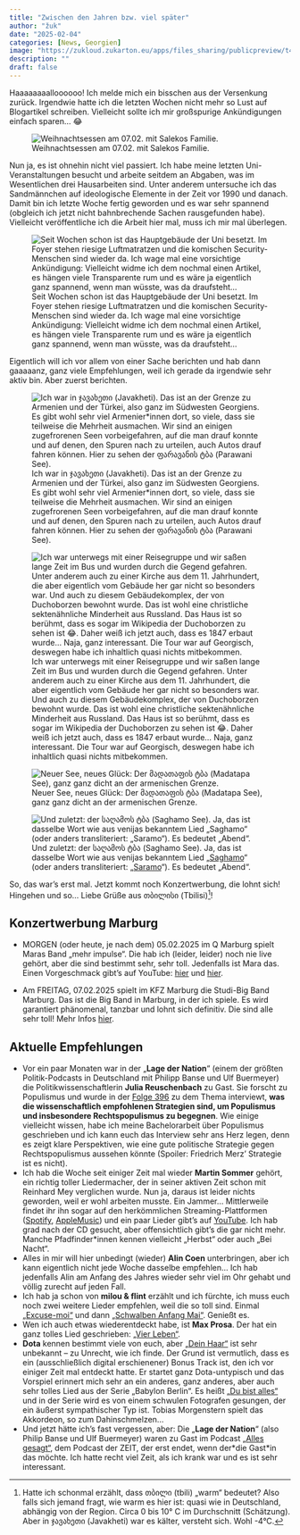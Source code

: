 ```yaml
---
title: "Zwischen den Jahren bzw. viel später"
author: "žuk"
date: "2025-02-04"
categories: [News, Georgien]
image: "https://zukloud.zukarton.eu/apps/files_sharing/publicpreview/t4zqLJreM6X5Q5r?file=/&fileId=37596&x=1920&y=1080&a=true&etag=0f81dce0067cab3e261b6ef6fe413b42"
description: ""
draft: false
---
```


Haaaaaaaalloooooo! Ich melde mich ein bisschen aus der Versenkung zurück. Irgendwie hatte ich die letzten Wochen nicht mehr so Lust auf Blogartikel schreiben. Vielleicht sollte ich mir großspurige Ankündigungen einfach sparen… 😂

![Weihnachtsessen am 07.02. mit Salekos Familie.](https://zukloud.zukarton.eu/apps/files_sharing/publicpreview/jE5BdiNCjixXeSs?file=/&fileId=37515&x=1920&y=1080&a=true&etag=82fb8d95466d1d5754b3ceb95d667100)

Nun ja, es ist ohnehin nicht viel passiert. Ich habe meine letzten Uni-Veranstaltungen besucht und arbeite seitdem an Abgaben, was im Wesentlichen drei Hausarbeiten sind. Unter anderem untersuche ich das Sandmännchen auf ideologische Elemente in der Zeit vor 1990 und danach. Damit bin ich letzte Woche fertig geworden und es war sehr spannend (obgleich ich jetzt nicht bahnbrechende Sachen rausgefunden habe). Vielleicht veröffentliche ich die Arbeit hier mal, muss ich mir mal überlegen.

![Seit Wochen schon ist das Hauptgebäude der Uni besetzt. Im Foyer stehen riesige Luftmatratzen und die komischen Security-Menschen sind wieder da. Ich wage mal eine vorsichtige Ankündigung: Vielleicht widme ich dem nochmal einen Artikel, es hängen viele Transparente rum und es wäre ja eigentlich ganz spannend, wenn man wüsste, was da draufsteht…](https://zukloud.zukarton.eu/apps/files_sharing/publicpreview/a8jHpyYxG98WqP6?file=/&fileId=37521&x=1920&y=1080&a=true&etag=91bac4412dd8c96fa2f60c8517269f64)

Eigentlich will ich vor allem von einer Sache berichten und hab dann gaaaaanz, ganz viele Empfehlungen, weil ich gerade da irgendwie sehr aktiv bin. Aber zuerst berichten.

![Ich war in ჯავახეთი (Javakheti). Das ist an der Grenze zu Armenien und der Türkei, also ganz im Südwesten Georgiens. Es gibt wohl sehr viel Armenier\*innen dort, so viele, dass sie teilweise die Mehrheit ausmachen. Wir sind an einigen zugefrorenen Seen vorbeigefahren, auf die man drauf konnte und auf denen, den Spuren nach zu urteilen, auch Autos drauf fahren können. Hier zu sehen der ფარავანის ტბა (Parawani See).](https://zukloud.zukarton.eu/apps/files_sharing/publicpreview/t4zqLJreM6X5Q5r?file=/&fileId=37596&x=1920&y=1080&a=true&etag=0f81dce0067cab3e261b6ef6fe413b42)

![Ich war unterwegs mit einer Reisegruppe und wir saßen lange Zeit im Bus und wurden durch die Gegend gefahren. Unter anderem auch zu einer Kirche aus dem 11. Jahrhundert, die aber eigentlich vom Gebäude her gar nicht so besonders war. Und auch zu diesem Gebäudekomplex, der von Duchoborzen bewohnt wurde. Das ist wohl eine christliche sektenähnliche Minderheit aus Russland. Das Haus ist so berühmt, dass es sogar im Wikipedia der Duchoborzen zu sehen ist 😂. Daher weiß ich jetzt auch, dass es 1847 erbaut wurde… Naja, ganz interessant. Die Tour war auf Georgisch, deswegen habe ich inhaltlich quasi nichts mitbekommen.](https://zukloud.zukarton.eu/apps/files_sharing/publicpreview/MyDnfBBFEzTores?file=/&fileId=37614&x=1920&y=1080&a=true&etag=76fdfeaeec1f10f894e53f4fcfe80c5d)

![Neuer See, neues Glück: Der მადათაფის ტბა (Madatapa See), ganz ganz dicht an der armenischen Grenze.](https://zukloud.zukarton.eu/apps/files_sharing/publicpreview/4YAqRRWYf5mpMWL?file=/&fileId=37623&x=1920&y=1080&a=true&etag=62820c3d73435219f1d3d5ae0b1cdbd4)

![Und zuletzt: der საღამოს ტბა (Saghamo See). Ja, das ist dasselbe Wort wie aus venijas bekanntem Lied „[Saghamo](https://www.youtube.com/watch?v=Jx56tBFvKAw&pp=ygUOc2FnaGFtbyB2ZW5pamE%3D)“ (oder anders transliteriert: „[Saramo](https://www.youtube.com/watch?v=wZwVnqgIurg&pp=ygUOc2FnaGFtbyB2ZW5pamE%3D)“). Es bedeutet „Abend“.](https://zukloud.zukarton.eu/apps/files_sharing/publicpreview/TtCtDA79L2YgWDA?file=/&fileId=37617&x=1920&y=1080&a=true&etag=a76a2ad6c59e55e3375a118ca689c083)

So, das war’s erst mal. Jetzt kommt noch Konzertwerbung, die lohnt sich! Hingehen und so… Liebe Grüße aus თბილისი (Tbilisi)[^1]!

[^1]: Hatte ich schonmal erzählt, dass თბილი (tbili) „warm“ bedeutet? Also falls sich jemand fragt, wie warm es hier ist: quasi wie in Deutschland, abhängig von der Region. Circa 0 bis 10° C im Durchschnitt (Schätzung). Aber in ჯავახეთი (Javakheti) war es kälter, versteht sich. Wohl -4°C.

## Konzertwerbung Marburg

-   MORGEN (oder heute, je nach dem) 05.02.2025 im Q Marburg spielt Maras Band „mehr impulse“. Die hab ich (leider, leider) noch nie live gehört, aber die sind bestimmt sehr, sehr toll. Jedenfalls ist Mara das. Einen Vorgeschmack gibt’s auf YouTube: [hier](https://www.youtube.com/@annemi07) und [hier](https://www.youtube.com/watch?v=1EWpr_fPCc8&pp=ygUYdG91dCBsZXNwb2lyIGthdHplbnJ1bmRl).

-   Am FREITAG, 07.02.2025 spielt im KFZ Marburg die Studi-Big Band Marburg. Das ist die Big Band in Marburg, in der ich spiele. Es wird garantiert phänomenal, tanzbar und lohnt sich definitiv. Die sind alle sehr toll! Mehr Infos [hier](https://www.studibigband-marburg.de/).

## Aktuelle Empfehlungen

-   Vor ein paar Monaten war in der „**Lage der Nation**“ (einem der größten Politik-Podcasts in Deutschland mit Philipp Banse und Ulf Buermeyer) die Politikwissenschaftlerin **Julia Reuschenbach** zu Gast. Sie forscht zu Populismus und wurde in der [Folge 396](https://lagedernation.org/podcast/ldn396-spezial-welche-verantwortung-tragen-medien-fuer-den-aufstieg-des-populismus-julia-reuschenbach-politologin/) zu dem Thema interviewt, **was die wissenschaftlich empfohlenen Strategien sind, um Populismus und insbesondere Rechtspopulismus zu begegnen**. Wie einige vielleicht wissen, habe ich meine Bachelorarbeit über Populismus geschrieben und ich kann euch das Interview sehr ans Herz legen, denn es zeigt klare Perspektiven, wie eine gute politische Strategie gegen Rechtspopulismus aussehen könnte (Spoiler: Friedrich Merz’ Strategie ist es nicht).
-   Ich hab die Woche seit einiger Zeit mal wieder **Martin Sommer** gehört, ein richtig toller Liedermacher, der in seiner aktiven Zeit schon mit Reinhard Mey verglichen wurde. Nun ja, daraus ist leider nichts geworden, weil er wohl arbeiten musste. Ein Jammer… Mittlerweile findet ihr ihn sogar auf den herkömmlichen Streaming-Plattformen ([Spotify](https://open.spotify.com/intl-de/album/5UE7rHkO8msT57Ry8OoGVV), [AppleMusic](https://music.apple.com/us/album/chansons/1224620831)) und ein paar Lieder gibt’s auf [YouTube](https://www.youtube.com/watch?v=HZSA1jF8LyE). Ich hab grad nach der CD gesucht, aber offensichtlich gibt’s die gar nicht mehr. Manche Pfadfinder\*innen kennen vielleicht „Herbst“ oder auch „Bei Nacht“.
-   Alles in mir will hier unbedingt (wieder) **Alin Coen** unterbringen, aber ich kann eigentlich nicht jede Woche dasselbe empfehlen… Ich hab jedenfalls Alin am Anfang des Jahres wieder sehr viel im Ohr gehabt und völlig zurecht auf jeden Fall.
-   Ich hab ja schon von **milou & flint** erzählt und ich fürchte, ich muss euch noch zwei weitere Lieder empfehlen, weil die so toll sind. Einmal [„Excuse-moi“](https://www.youtube.com/watch?v=wN-5sFGJv0A) und dann [„Schwalben Anfang Mai“](https://www.youtube.com/watch?v=XxClhVDCE-8). Genießt es.
-   Wen ich auch etwas wiederentdeckt habe, ist **Max Prosa**. Der hat ein ganz tolles Lied geschrieben: [„Vier Leben“](https://www.youtube.com/watch?v=EITBWNSZJaA).
-   **Dota** kennen bestimmt viele von euch, aber [„Dein Haar“](https://www.youtube.com/watch?v=-R_kyi919ug) ist sehr unbekannt – zu Unrecht, wie ich finde. Der Grund ist vermutlich, dass es ein (ausschließlich digital erschienener) Bonus Track ist, den ich vor einiger Zeit mal entdeckt hatte. Er startet ganz Dota-untypisch und das Vorspiel erinnert mich sehr an ein anderes, ganz anderes, aber auch sehr tolles Lied aus der Serie „Babylon Berlin“. Es heißt [„Du bist alles“](https://www.youtube.com/watch?v=4Gf9Tzmyxis) und in der Serie wird es von einem schwulen Fotografen gesungen, der ein äußerst sympathischer Typ ist. Tobias Morgenstern spielt das Akkordeon, so zum Dahinschmelzen…
-   Und jetzt hätte ich’s fast vergessen, aber: Die „**Lage der Nation**“ (also Philip Banse und Ulf Buermeyer) waren zu Gast im Podcast [„Alles gesagt“](https://www.zeit.de/politik/2024-12/lage-der-nation-interviewpodcast-alles-gesagt), dem Podcast der ZEIT, der erst endet, wenn der\*die Gast\*in das möchte. Ich hatte recht viel Zeit, als ich krank war und es ist sehr interessant.
